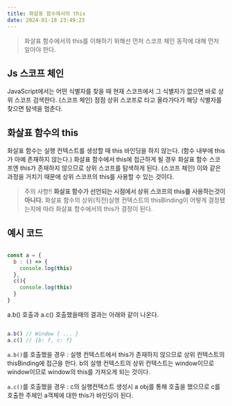 ```yaml
---
title: 화살표 함수에서의 this
date: 2024-01-18 23:49:23
---
```


> 화살표 함수에서의 this를 이해하기 위해선 먼저 스코프 체인 동작에 대해 먼저 알아야 한다.

## Js 스코프 체인
JavaScript에서는 어떤 식별자를 찾을 때 현재 스코프에서 그 식별자가 없으면 바로 상위 스코프 검색한다. (스코프 체인)
점점 상위 스코프로 타고 올라가다가 해당 식별자를 찾으면 탐색을 멈춘다.

## 화살표 함수의 this
화살표 함수는 실행 컨텍스트를 생성할 때 this 바인딩을 하지 않는다. (함수 내부에 this가 아예 존재하지 않는다.)
화살표 함수에서 this에 접근하게 될 경우 화살표 함수 스코프엔 this가 존재하지 않으므로 상위 스코프를 탐색하게 된다. (스코프 체인)
이와 같은 과정을 거치기 때문에 상위 스코프의 this를 사용할 수 있는 것이다.

> 주의 사항!!
> **화살표 함수가 선언되는 시점에서 상위 스코프의 this를 사용하는것이 아니다.**
> 화살표 함수의 상위(직전)실행 컨텍스트의 thisBinding이 어떻게 결정됐는지에 따라 화살표 함수에서의 this가 결정이 된다. 



## 예시 코드

``` javascript

const a = {
  b : () => {
    console.log(this)
  },
  c(){
    console.log(this)
  }
}

```

a.b() 호출과 a.c() 호출했을때의 결과는 아래와 같이 나온다.

``` javascript

a.b() // Window { ... }
a.c() // {b: f, c: f}

```

`a.b()`를 호출했을 경우 : 실행 컨텍스트에서 this가 존재하지 않으므로 상위 컨텍스트의 thisBinding에 접근을 한다.
b의 실행 컨텍스트의 상위 컨텍스트는 window이므로 window이므로 window의 this를 가져오게 되는 것이다.

`a.c()`를 호출했을 경우 : c의 실행컨텍스트 생성시 a obj를 통해 호출을 했으므로 c를 호출한 주체인 a객체에 대한 this가 바인딩이 된다.


